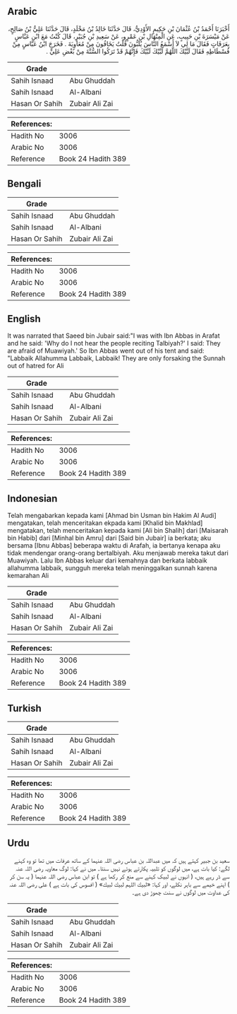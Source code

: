 ## Arabic


<div dir="rtl" lang="ar" style={{fontSize:'larger',backgroundColor:'#f8f9fa',padding:20}}>
أَخْبَرَنَا أَحْمَدُ بْنُ عُثْمَانَ بْنِ حَكِيمٍ الأَوْدِيُّ، قَالَ حَدَّثَنَا خَالِدُ بْنُ مَخْلَدٍ، قَالَ حَدَّثَنَا عَلِيُّ بْنُ صَالِحٍ، عَنْ مَيْسَرَةَ بْنِ حَبِيبٍ، عَنِ الْمِنْهَالِ بْنِ عَمْرٍو، عَنْ سَعِيدِ بْنِ جُبَيْرٍ، قَالَ كُنْتُ مَعَ ابْنِ عَبَّاسٍ بِعَرَفَاتٍ فَقَالَ مَا لِي لاَ أَسْمَعُ النَّاسَ يُلَبُّونَ قُلْتُ يَخَافُونَ مِنْ مُعَاوِيَةَ ‏.‏ فَخَرَجَ ابْنُ عَبَّاسٍ مِنْ فُسْطَاطِهِ فَقَالَ لَبَّيْكَ اللَّهُمَّ لَبَّيْكَ لَبَّيْكَ فَإِنَّهُمْ قَدْ تَرَكُوا السُّنَّةَ مِنْ بُغْضِ عَلِيٍّ ‏.‏
</div>
<div style={{backgroundColor:'#f8f9fa',padding:20, marginBottom: 10}}><table> <thead> <tr> <th>Grade</th> <th></th> </tr> </thead> <tbody> <tr><td>Sahih Isnaad</td><td>Abu Ghuddah</td></tr><tr><td>Sahih Isnaad</td><td>Al-Albani</td></tr><tr><td>Hasan Or Sahih</td><td>Zubair Ali Zai</td></tr></tbody></table><table> <thead> <tr> <th>References:</th> <th></th> </tr> </thead> <tbody><tr><td>Hadith No</td><td>3006</td></tr><tr><td>Arabic No</td><td>3006</td></tr><tr><td>Reference</td><td>Book 24 Hadith 389</td></tr></tbody></table></div>

## Bengali


<div dir="ltr" lang="bn" style={{fontSize:'larger',backgroundColor:'#f8f9fa',padding:20}}>

</div>
<div style={{backgroundColor:'#f8f9fa',padding:20, marginBottom: 10}}><table> <thead> <tr> <th>Grade</th> <th></th> </tr> </thead> <tbody> <tr><td>Sahih Isnaad</td><td>Abu Ghuddah</td></tr><tr><td>Sahih Isnaad</td><td>Al-Albani</td></tr><tr><td>Hasan Or Sahih</td><td>Zubair Ali Zai</td></tr></tbody></table><table> <thead> <tr> <th>References:</th> <th></th> </tr> </thead> <tbody><tr><td>Hadith No</td><td>3006</td></tr><tr><td>Arabic No</td><td>3006</td></tr><tr><td>Reference</td><td>Book 24 Hadith 389</td></tr></tbody></table></div>

## English


<div dir="ltr" lang="en" style={{fontSize:'larger',backgroundColor:'#f8f9fa',padding:20}}>
It was narrated that Saeed bin Jubair said:"I was with Ibn Abbas in Arafat and he said: 'Why do I not hear the people reciting Talbiyah?' I said: They are afraid of Muawiyah.' So Ibn Abbas went out of his tent and said: "Labbaik Allahumma Labbaik, Labbaik! They are only forsaking the Sunnah out of hatred for Ali
</div>
<div style={{backgroundColor:'#f8f9fa',padding:20, marginBottom: 10}}><table> <thead> <tr> <th>Grade</th> <th></th> </tr> </thead> <tbody> <tr><td>Sahih Isnaad</td><td>Abu Ghuddah</td></tr><tr><td>Sahih Isnaad</td><td>Al-Albani</td></tr><tr><td>Hasan Or Sahih</td><td>Zubair Ali Zai</td></tr></tbody></table><table> <thead> <tr> <th>References:</th> <th></th> </tr> </thead> <tbody><tr><td>Hadith No</td><td>3006</td></tr><tr><td>Arabic No</td><td>3006</td></tr><tr><td>Reference</td><td>Book 24 Hadith 389</td></tr></tbody></table></div>

## Indonesian


<div dir="ltr" lang="id" style={{fontSize:'larger',backgroundColor:'#f8f9fa',padding:20}}>
Telah mengabarkan kepada kami [Ahmad bin Usman bin Hakim Al Audi] mengatakan, telah menceritakan ekpada kami [Khalid bin Makhlad] mengatakan, telah menceritakan kepada kami [Ali bin Shalih] dari [Maisarah bin Habib] dari [Minhal bin Amru] dari [Said bin Jubair] ia berkata; aku bersama [Ibnu Abbas] beberapa waktu di Arafah, ia bertanya kenapa aku tidak mendengar orang-orang bertalbiyah. Aku menjawab mereka takut dari Muawiyah. Lalu Ibn Abbas keluar dari kemahnya dan berkata labbaik allahumma labbaik, sungguh mereka telah meninggalkan sunnah karena kemarahan Ali
</div>
<div style={{backgroundColor:'#f8f9fa',padding:20, marginBottom: 10}}><table> <thead> <tr> <th>Grade</th> <th></th> </tr> </thead> <tbody> <tr><td>Sahih Isnaad</td><td>Abu Ghuddah</td></tr><tr><td>Sahih Isnaad</td><td>Al-Albani</td></tr><tr><td>Hasan Or Sahih</td><td>Zubair Ali Zai</td></tr></tbody></table><table> <thead> <tr> <th>References:</th> <th></th> </tr> </thead> <tbody><tr><td>Hadith No</td><td>3006</td></tr><tr><td>Arabic No</td><td>3006</td></tr><tr><td>Reference</td><td>Book 24 Hadith 389</td></tr></tbody></table></div>

## Turkish


<div dir="ltr" lang="tr" style={{fontSize:'larger',backgroundColor:'#f8f9fa',padding:20}}>

</div>
<div style={{backgroundColor:'#f8f9fa',padding:20, marginBottom: 10}}><table> <thead> <tr> <th>Grade</th> <th></th> </tr> </thead> <tbody> <tr><td>Sahih Isnaad</td><td>Abu Ghuddah</td></tr><tr><td>Sahih Isnaad</td><td>Al-Albani</td></tr><tr><td>Hasan Or Sahih</td><td>Zubair Ali Zai</td></tr></tbody></table><table> <thead> <tr> <th>References:</th> <th></th> </tr> </thead> <tbody><tr><td>Hadith No</td><td>3006</td></tr><tr><td>Arabic No</td><td>3006</td></tr><tr><td>Reference</td><td>Book 24 Hadith 389</td></tr></tbody></table></div>

## Urdu


<div dir="rtl" lang="ur" style={{fontSize:'larger',backgroundColor:'#f8f9fa',padding:20}}>
سعید بن جبیر کہتے ہیں کہ میں عبداللہ بن عباس رضی اللہ عنہما کے ساتھ عرفات میں تھا تو وہ کہنے لگے: کیا بات ہے، میں لوگوں کو تلبیہ پکارتے ہوئے نہیں سنتا۔ میں نے کہا: لوگ معاویہ رضی اللہ عنہ سے ڈر رہے ہیں، ( انہوں نے لبیک کہنے سے منع کر رکھا ہے ) تو ابن عباس رضی اللہ عنہما ( یہ سن کر ) اپنے خیمے سے باہر نکلے، اور کہا: «لبيك اللہم لبيك لبيك» ( افسوس کی بات ہے ) علی رضی اللہ عنہ کی عداوت میں لوگوں نے سنت چھوڑ دی ہے۔
</div>
<div style={{backgroundColor:'#f8f9fa',padding:20, marginBottom: 10}}><table> <thead> <tr> <th>Grade</th> <th></th> </tr> </thead> <tbody> <tr><td>Sahih Isnaad</td><td>Abu Ghuddah</td></tr><tr><td>Sahih Isnaad</td><td>Al-Albani</td></tr><tr><td>Hasan Or Sahih</td><td>Zubair Ali Zai</td></tr></tbody></table><table> <thead> <tr> <th>References:</th> <th></th> </tr> </thead> <tbody><tr><td>Hadith No</td><td>3006</td></tr><tr><td>Arabic No</td><td>3006</td></tr><tr><td>Reference</td><td>Book 24 Hadith 389</td></tr></tbody></table></div>